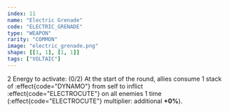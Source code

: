 ```yaml
---
index: 11
name: "Electric Grenade"
code: "ELECTRIC_GRENADE"
type: "WEAPON"
rarity: "COMMON"
image: "electric_grenade.png"
shape: [[1, 1], [1, 1]]
tags: ["VOLTAIC"]
---
```


2 Energy to activate: (0/2) 
At the start of the round, allies consume 1 stack of :effect{code="DYNAMO"} from self to inflict :effect{code="ELECTROCUTE"} on all enemies 1 time (:effect{code="ELECTROCUTE"} multiplier: additional **+0%**).
